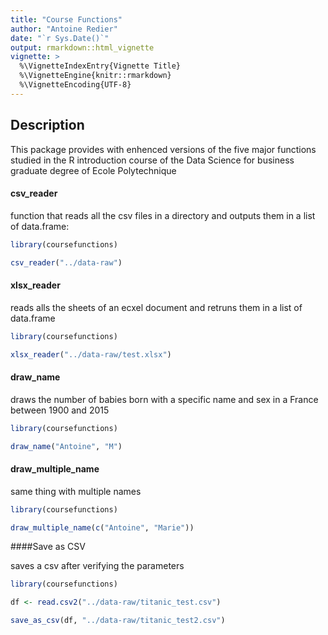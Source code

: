 ```yaml
---
title: "Course Functions"
author: "Antoine Redier"
date: "`r Sys.Date()`"
output: rmarkdown::html_vignette
vignette: >
  %\VignetteIndexEntry{Vignette Title}
  %\VignetteEngine{knitr::rmarkdown}
  %\VignetteEncoding{UTF-8}
---
```


## Description 

This package provides with enhenced versions of the five major functions studied in the R introduction course of the Data Science for business graduate degree of Ecole Polytechnique

#### csv_reader

function that reads all the csv files in a directory and outputs them in a list of data.frame: 

```r
library(coursefunctions)

csv_reader("../data-raw")
```
#### xlsx_reader

reads alls the sheets of an ecxel document and retruns them in a list of data.frame

```r
library(coursefunctions)

xlsx_reader("../data-raw/test.xlsx")
```

#### draw_name

draws the number of babies born with a specific name and sex in a France between 1900 and 2015 

```r
library(coursefunctions)

draw_name("Antoine", "M")
```

#### draw_multiple_name 

same thing with multiple names 

```r
library(coursefunctions)

draw_multiple_name(c("Antoine", "Marie"))
```

####Save as CSV 

saves a csv after verifying the parameters 

```r
library(coursefunctions)

df <- read.csv2("../data-raw/titanic_test.csv")

save_as_csv(df, "../data-raw/titanic_test2.csv")
```

